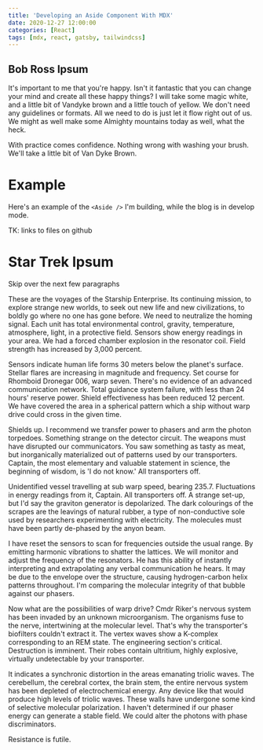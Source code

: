 ```yaml
---
title: 'Developing an Aside Component With MDX'
date: 2020-12-27 12:00:00
categories: [React]
tags: [mdx, react, gatsby, tailwindcss]
---
```


<Aside>

# Bob Ross Ipsum

It's important to me that you're happy. Isn't it fantastic that you can change your mind and create all these happy things? I will take some magic white, and a little bit of Vandyke brown and a little touch of yellow. We don't need any guidelines or formats. All we need to do is just let it flow right out of us. We might as well make some Almighty mountains today as well, what the heck.

With practice comes confidence. Nothing wrong with washing your brush. We'll take a little bit of Van Dyke Brown.
</Aside>

# Example

Here's an example of the `<Aside />` I'm building, while the blog is in develop mode.

TK: links to files on github

# Star Trek Ipsum

Skip over the next few paragraphs

These are the voyages of the Starship Enterprise. Its continuing mission, to explore strange new worlds, to seek out new life and new civilizations, to boldly go where no one has gone before. We need to neutralize the homing signal. Each unit has total environmental control, gravity, temperature, atmosphere, light, in a protective field. Sensors show energy readings in your area. We had a forced chamber explosion in the resonator coil. Field strength has increased by 3,000 percent.

Sensors indicate human life forms 30 meters below the planet's surface. Stellar flares are increasing in magnitude and frequency. Set course for Rhomboid Dronegar 006, warp seven. There's no evidence of an advanced communication network. Total guidance system failure, with less than 24 hours' reserve power. Shield effectiveness has been reduced 12 percent. We have covered the area in a spherical pattern which a ship without warp drive could cross in the given time.

Shields up. I recommend we transfer power to phasers and arm the photon torpedoes. Something strange on the detector circuit. The weapons must have disrupted our communicators. You saw something as tasty as meat, but inorganically materialized out of patterns used by our transporters. Captain, the most elementary and valuable statement in science, the beginning of wisdom, is 'I do not know.' All transporters off.

Unidentified vessel travelling at sub warp speed, bearing 235.7. Fluctuations in energy readings from it, Captain. All transporters off. A strange set-up, but I'd say the graviton generator is depolarized. The dark colourings of the scrapes are the leavings of natural rubber, a type of non-conductive sole used by researchers experimenting with electricity. The molecules must have been partly de-phased by the anyon beam.

I have reset the sensors to scan for frequencies outside the usual range. By emitting harmonic vibrations to shatter the lattices. We will monitor and adjust the frequency of the resonators. He has this ability of instantly interpreting and extrapolating any verbal communication he hears. It may be due to the envelope over the structure, causing hydrogen-carbon helix patterns throughout. I'm comparing the molecular integrity of that bubble against our phasers.

Now what are the possibilities of warp drive? Cmdr Riker's nervous system has been invaded by an unknown microorganism. The organisms fuse to the nerve, intertwining at the molecular level. That's why the transporter's biofilters couldn't extract it. The vertex waves show a K-complex corresponding to an REM state. The engineering section's critical. Destruction is imminent. Their robes contain ultritium, highly explosive, virtually undetectable by your transporter.

It indicates a synchronic distortion in the areas emanating triolic waves. The cerebellum, the cerebral cortex, the brain stem, the entire nervous system has been depleted of electrochemical energy. Any device like that would produce high levels of triolic waves. These walls have undergone some kind of selective molecular polarization. I haven't determined if our phaser energy can generate a stable field. We could alter the photons with phase discriminators.

Resistance is futile.
